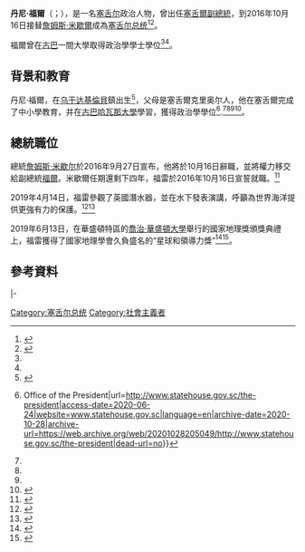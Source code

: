 {{Infobox Officeholder
|name	          = 丹尼·福爾
|image            = Danny Faure president of Seychelles.jpg
|native_name      = {{lang-fr|Danny Faure}}
|native_name_lang = en
|office         =[[File:Flag_of_the_President_of_Seychelles.svg|18px]] [[塞舌尔总统|塞舌尔总统]]
|vicepresident  = {{le|文森特·梅里頓|Vincent Meriton}}
|term_start     = 2016年10月16日
|term_end       = 2020年10月26日
|predecessor    = [[詹姆斯·米歇爾|詹姆斯·米歇爾]]
|successor      = {{le|瓦沃爾·拉卡拉旺|Wavel Ramkalawan}}
|office1        =[[File:Flag_of_Seychelles.svg|18px]] [[塞舌爾副總統|塞舌爾副總統]]
|term_start1    = 2010年7月1日
|term_end1      = 2016年10月16日
|president1     = [[詹姆斯·米歇爾|詹姆斯·米歇爾]]
|predecessor1   = {{le|約瑟夫·貝爾蒙|Joseph Belmont}}
|successor1     = {{le|文森特·梅里頓|Vincent Meriton}}
|birth_date     = {{birth date and age|1962|5|8|df=y|}}
|birth_place    = {{UGA}}{{le|基倫貝 (烏干達)|Kilembe, Uganda|基倫貝}}
|death_date     = 
|death_place    = 
|nationality    = 
|alma_mater     = 
|party          = [[人民党_(塞舌尔)|人民党]]
|spouse         = 
|children       = 
|religion       = 
}}

'''丹尼·福爾'''（{{lang-en|Danny Faure}}；{{bd|1962年|5月8日|}}），是一名[[塞舌尔|塞舌尔]]政治人物，曾出任[[塞舌爾副總統|塞舌爾副總統]]，到2016年10月16日接替[[詹姆斯·米歇爾|詹姆斯·米歇爾]]成為[[塞舌尔总统|塞舌尔总统]]<ref name="One">{{cite web |url=http://www.businessinsider.com/r-danny-faure-sworn-in-as-new-president-of-seychelles-2016-10 |title=Danny Faure sworn in as new president of Seychelles |accessdate=18 October 2016 |date=16 October 2016 |author=George Thande Quoting [[Reuters|Reuters]] |publisher=Businessinsider.com |archive-date=2019-05-12 |archive-url=https://web.archive.org/web/20190512040810/https://www.businessinsider.com/r-danny-faure-sworn-in-as-new-president-of-seychelles-2016-10 |dead-url=no }}</ref><ref name="Two">{{cite web | url=http://www.seychellesnewsagency.com/articles/6102/Seychelles'+new+President+Danny+Faure+sworn+in+to+office,+calls+for+unity | title=Seychelles' new President: Danny Faure sworn in to office, calls for unity | last=Uranie | accessdate=18 October 2016 | date=16 October 2016 | first=Sharon | location=Victoria, Seychelles | publisher=[[Seychelles_News_Agency|Seychelles News Agency]] | archive-date=2019-05-13 | archive-url=https://web.archive.org/web/20190513063541/http://www.seychellesnewsagency.com/articles/6102/Seychelles'+new+President+Danny+Faure+sworn+in+to+office,+calls+for+unity | dead-url=no }}</ref>。

福爾曾在[[古巴|古巴]]一間大學取得政治學學士學位<ref name="One"/><ref name="Two"/>。

==背景和教育==
丹尼·福爾，在[[乌干达|乌干达]][[基倫貝|基倫貝]]鎮出生<ref name="auto1">{{Cite web|title=Explorers Directory|url=https://www.nationalgeographic.org/find-explorers/danny-faure|website=www.nationalgeographic.org|access-date=2020-05-28|archive-date=2021-10-09|archive-url=https://web.archive.org/web/20211009122547/https://www.nationalgeographic.org/find-explorers/danny-faure}}</ref>，父母是塞舌爾克里奥尔人，他在塞舌爾完成了中小學教育，并在[[古巴|古巴]][[哈瓦那大学|哈瓦那大學]]學習，獲得政治學學位<ref>{{Cite web|title=The President - State House Seychelles {{!}} Office of the President|url=http://www.statehouse.gov.sc/the-president|access-date=2020-06-24|website=www.statehouse.gov.sc|language=en|archive-date=2020-10-28|archive-url=https://web.archive.org/web/20201028205049/http://www.statehouse.gov.sc/the-president|dead-url=no}}</ref>.<ref name="One"/><ref name="Two"/><ref name="auto1"/><ref name="auto">{{Cite web|title=Danny Faure|url=https://roscongress.org/en/speakers/for-denni/biography/|website=Roscongress Building Trust|access-date=2020-05-28|archive-date=2020-10-22|archive-url=https://web.archive.org/web/20201022154426/https://roscongress.org/en/speakers/for-denni/biography/|dead-url=no}}</ref>。

==總統職位==
總統[[詹姆斯·米歇尔|詹姆斯·米歇尔]]於2016年9月27日宣布，他將於10月16日辭職，並將權力移交給副總統[[丹尼·福爾|福爾]]。米歇爾任期還剩下四年，福雷於2016年10月16日宣誓就職。<ref>{{cite web |date=28 September 2016 |url=http://www.seychellesnewsagency.com/articles/5991/Shock%2C+sadness%2C+confusion+and+joy+Mixed+reactions+in+Seychelles+after+surprise+resignation+of+President+Michel |title=Shock, sadness, confusion and joy: Mixed reactions in Seychelles after surprise resignation of President Michel |publisher=[[Seychelles_News_Agency|Seychelles News Agency]] |author1=Sharon Uranie |author2=Patsy Athanase |author3=Salifa Magnan |author4=Madiha Philo |accessdate=18 October 2016 |archive-date=2020-11-10 |archive-url=https://web.archive.org/web/20201110170343/http://www.seychellesnewsagency.com/articles/5991/Shock%2C+sadness%2C+confusion+and+joy+Mixed+reactions+in+Seychelles+after+surprise+resignation+of+President+Michel |dead-url=no }}</ref>

2019年4月14日，福雷參觀了英國潛水器，並在水下發表演講，呼籲為世界海洋提供更強有力的保護。<ref>{{Cite news|url=https://www.nytimes.com/2019/04/14/world/africa/seychelles-president-underwater-speech.html|title=Seychelles President Makes Underwater Plea to Protect World’s Seas|last=Magra|first=Iliana|date=2019-04-14|work=The New York Times|access-date=2019-05-07|language=en-US|issn=0362-4331|archive-date=2020-11-08|archive-url=https://web.archive.org/web/20201108002642/https://www.nytimes.com/2019/04/14/world/africa/seychelles-president-underwater-speech.html|dead-url=no}}</ref><ref>{{cite news |date=14 April 2019 |title=Seychelles president's underwater speech: Protect our oceans |url=https://abcnews.go.com/Technology/wireStory/seychelles-presidents-underwater-speech-protect-oceans-62388316 |publisher=[[ABC_News|ABC News]] |agency=Associated Press |accessdate=14 April 2019 |archive-date=2020-12-11 |archive-url=https://web.archive.org/web/20201211065234/https://abcnews.go.com/Technology/wireStory/seychelles-presidents-underwater-speech-protect-oceans-62388316 |dead-url=no }}</ref>

2019年6月13日，在華盛頓特區的[[喬治華盛頓大學|喬治·華盛頓大學]]舉行的國家地理獎頒獎典禮上，福雷獲得了國家地理學會久負盛名的“星球和領導力獎”<ref>{{Cite news|url=http://www.seychellesnewsagency.com/articles/11138/Feted+in+Washington%2C+Presidents+of+Seychelles+--+Faure+and+Michel+--+honoured+by+National+Geographic+Society+for+planetary+leadership|title=Feted in Washington, Presidents of Seychelles -- Faure and Michel -- honoured by National Geographic Society for planetary leadership|last=Magra|first=Iliana|date=2019-06-13|work=Seychelles News Agency|access-date=2019-06-13|language=en-US|archive-date=2020-10-22|archive-url=https://web.archive.org/web/20201022013419/http://www.seychellesnewsagency.com/articles/11138/Feted+in+Washington%2C+Presidents+of+Seychelles+--+Faure+and+Michel+--+honoured+by+National+Geographic+Society+for+planetary+leadership|dead-url=no}}</ref><ref>{{cite news |date=13 June 2019 |title=President Faure accepts Leadership Award from the National Geographic society |url=http://www.statehouse.gov.sc/news.php?news_id=4468 |publisher=[[Seychelles_StateHouse_News|Seychelles StateHouse News]] |agency=Associated Press |accessdate=13 June 2019 |archive-date=2019-06-13 |archive-url=https://web.archive.org/web/20190613122803/http://www.statehouse.gov.sc/news.php?news_id=4468 |dead-url=no }}</ref>。

==參考資料==
{{reflist}}

{{s-start}}
{{s-off}}
{{s-bef|before={{le|約瑟夫·貝爾蒙|Joseph Belmont}}}}
{{s-ttl|title=[[塞舌爾副總統|塞舌爾副總統]]|years=2010年－2016年}}
{{s-aft|after={{le|文森特·梅里頓|Vincent Meriton}}}}
|-
{{s-bef|before=[[詹姆斯·米歇爾|詹姆斯·米歇爾]]}}
{{s-ttl|title=[[塞舌尔总统|塞舌尔总统]]|years=2016年－2020年}}
{{s-aft|after={{le|瓦沃爾·拉卡拉旺|Wavel Ramkalawan}}}}
{{s-end}}

{{塞舌尔总统}}
{{Authority control}}

{{DEFAULTSORT:Faure, Danny}}
[[Category:塞舌尔总统|Category:塞舌尔总统]]
[[Category:社會主義者|Category:社會主義者]]
